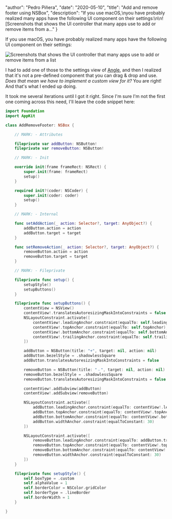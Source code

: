 
  "author": "Pedro Piñera",
  "date": "2020-05-10",
  "title": "Add and remove footer using NSBox",
  "description": "If you use macOS,\nyou have probably realized many apps have the following UI component on their settings:\n\n![Screenshots that shows the UI controller that many apps use to add or remove items from a..."
}




If you use macOS,
you have probably realized many apps have the following UI component on their settings:

![Screenshots that shows the UI controller that many apps use to add or remove items from a list](/images/posts/add-remove-nsbox.png)

I had to add one of those to the settings view of [Angle](https://angle.dev),
and then I realized that it's not a pre-defined component that you can drag & drop and use. _Does that mean we have to implement a custom view for it?_ You are right!
And that's what I ended up doing.

It took me several iterations until I got it right.
Since I'm sure I'm not the first one coming across this need, I'll leave the code snippet here:

```swift
import Foundation
import AppKit

class AddRemoveFooter: NSBox {

    // MARK: - Attributes

    fileprivate var addButton: NSButton!
    fileprivate var removeButton: NSButton!

    // MARK: - Init

    override init(frame frameRect: NSRect) {
        super.init(frame: frameRect)
        setup()
    }

    required init?(coder: NSCoder) {
        super.init(coder: coder)
        setup()
    }

    // MARK: - Internal

    func setAddAction(_ action: Selector?, target: AnyObject?) {
        addButton.action = action
        addButton.target = target
    }

    func setRemoveAction(_ action: Selector?, target: AnyObject?) {
        removeButton.action = action
        removeButton.target = target
    }

    // MARK: - Fileprivate

    fileprivate func setup() {
        setupStyle()
        setupButtons()
    }

    fileprivate func setupButtons() {
        contentView = NSView()
        contentView!.translatesAutoresizingMaskIntoConstraints = false
        NSLayoutConstraint.activate([
            contentView!.leadingAnchor.constraint(equalTo: self.leadingAnchor),
            contentView!.topAnchor.constraint(equalTo: self.topAnchor),
            contentView!.bottomAnchor.constraint(equalTo: self.bottomAnchor),
            contentView!.trailingAnchor.constraint(equalTo: self.trailingAnchor),
        ])

        addButton = NSButton(title: "+", target: nil, action: nil)
        addButton.bezelStyle = .shadowlessSquare
        addButton.translatesAutoresizingMaskIntoConstraints = false

        removeButton = NSButton(title: "﹣", target: nil, action: nil)
        removeButton.bezelStyle = .shadowlessSquare
        removeButton.translatesAutoresizingMaskIntoConstraints = false

        contentView!.addSubview(addButton)
        contentView!.addSubview(removeButton)

        NSLayoutConstraint.activate([
            addButton.leadingAnchor.constraint(equalTo: contentView!.leadingAnchor, constant: 0),
            addButton.topAnchor.constraint(equalTo: contentView!.topAnchor, constant: 0),
            addButton.bottomAnchor.constraint(equalTo: contentView!.bottomAnchor, constant: 0),
            addButton.widthAnchor.constraint(equalToConstant: 30)
        ])

        NSLayoutConstraint.activate([
            removeButton.leadingAnchor.constraint(equalTo: addButton.trailingAnchor, constant: -1),
            removeButton.topAnchor.constraint(equalTo: contentView!.topAnchor, constant: 0),
            removeButton.bottomAnchor.constraint(equalTo: contentView!.bottomAnchor, constant: 0),
            removeButton.widthAnchor.constraint(equalToConstant: 30)
        ])
    }

    fileprivate func setupStyle() {
        self.boxType = .custom
        self.alphaValue = 1
        self.borderColor = NSColor.gridColor
        self.borderType = .lineBorder
        self.borderWidth = 1
    }

}
```

